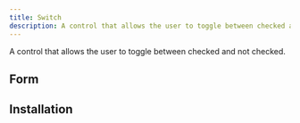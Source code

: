 ```yaml
---
title: Switch
description: A control that allows the user to toggle between checked and not checked.
---
```


A control that allows the user to toggle between checked and not checked.


<Example path="ui/switch/demo" />

## Form

<Example path="ui/switch/form" />

## Installation


<InstallationGuide path="ui/switch" />

